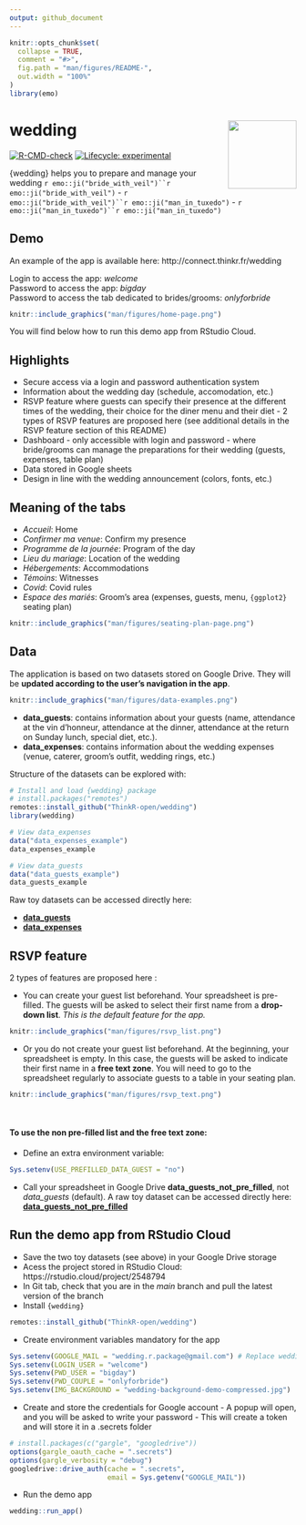 ```yaml
---
output: github_document
---
```


<!-- README.md is generated from README.Rmd. Please edit that file -->

```r
knitr::opts_chunk$set(
  collapse = TRUE,
  comment = "#>",
  fig.path = "man/figures/README-",
  out.width = "100%"
)
library(emo)
```

# wedding <img src="man/figures/logo.png" align="right" alt="" width="120" />

<!-- badges: start -->
[![R-CMD-check](https://github.com/ThinkR-open/wedding/workflows/R-CMD-check/badge.svg)](https://github.com/ThinkR-open/wedding/actions)
[![Lifecycle: experimental](https://img.shields.io/badge/lifecycle-experimental-orange.svg)](https://lifecycle.r-lib.org/articles/stages.html#experimental)
<!-- badges: end -->

{wedding} helps you to prepare and manage your wedding `r emo::ji("bride_with_veil")``r emo::ji("bride_with_veil")` - `r emo::ji("bride_with_veil")``r emo::ji("man_in_tuxedo")` - `r emo::ji("man_in_tuxedo")``r emo::ji("man_in_tuxedo")`

## Demo

An example of the app is available here: http://connect.thinkr.fr/wedding

Login to access the app: _welcome_ <br />
Password to access the app: _bigday_ <br />
Password to access the tab dedicated to brides/grooms: _onlyforbride_

```r
knitr::include_graphics("man/figures/home-page.png")
```

You will find below how to run this demo app from RStudio Cloud.

## Highlights

- Secure access via a login and password authentication system
- Information about the wedding day (schedule, accomodation, etc.)
- RSVP feature where guests can specify their presence at the different times of the wedding, their choice for the diner menu and their diet - 2 types of RSVP features are proposed here (see additional details in the RSVP feature section of this README)
- Dashboard - only accessible with login and password - where bride/grooms can manage the preparations for their wedding (guests, expenses, table plan)
- Data stored in Google sheets
- Design in line with the wedding announcement (colors, fonts, etc.)

## Meaning of the tabs

- *Accueil*: Home
- *Confirmer ma venue*: Confirm my presence
- *Programme de la journée*: Program of the day
- *Lieu du mariage*: Location of the wedding
- *Hébergements*: Accommodations
- *Témoins*: Witnesses
- *Covid*: Covid rules
- *Espace des mariés*: Groom's area (expenses, guests, menu, `{ggplot2}` seating plan)

```r
knitr::include_graphics("man/figures/seating-plan-page.png")
```

## Data

The application is based on two datasets stored on Google Drive. They will be **updated according to the user's navigation in the app**.

```r
knitr::include_graphics("man/figures/data-examples.png")
```

- **data_guests**: contains information about your guests (name, attendance at the vin d'honneur, attendance at the dinner, attendance at the return on Sunday lunch, special diet, etc.).
- **data_expenses**: contains information about the wedding expenses (venue, caterer, groom's outfit, wedding rings, etc.)

Structure of the datasets can be explored with:

``` r
# Install and load {wedding} package
# install.packages("remotes")
remotes::install_github("ThinkR-open/wedding")
library(wedding)

# View data_expenses
data("data_expenses_example")
data_expenses_example

# View data_guests
data("data_guests_example")
data_guests_example
```

Raw toy datasets can be accessed directly here: 

- [**data_guests**](https://docs.google.com/spreadsheets/d/1uCENmsM7XEcqE_ae80uYUMU6EA_-ozKqHyGJXHJHDiU/edit?usp=sharing)
- [**data_expenses**](https://docs.google.com/spreadsheets/d/1Mb6QPB2G2Msy-K9xnU6Cs8qJ32i5eMdTvY9hh1mJwKw/edit?usp=sharing)

## RSVP feature

2 types of features are proposed here :

- You can create your guest list beforehand. Your spreadsheet is pre-filled. The guests will be asked to select their first name from a **drop-down list**. *This is the default feature for the app.*

```r
knitr::include_graphics("man/figures/rsvp_list.png")
```

- Or you do not create your guest list beforehand. At the beginning, your spreadsheet is empty. In this case, the guests will be asked to indicate their first name in a **free text zone**. You will need to go to the spreadsheet regularly to associate guests to a table in your seating plan. 

```r
knitr::include_graphics("man/figures/rsvp_text.png")
```

<br/>

#### To use the non pre-filled list and the free text zone:

- Define an extra environment variable: 
``` r
Sys.setenv(USE_PREFILLED_DATA_GUEST = "no")
```

- Call your spreadsheet in Google Drive **data_guests_not_pre_filled**, not *data_guests* (default). A raw toy dataset can be accessed directly here: [**data_guests_not_pre_filled**](https://docs.google.com/spreadsheets/d/1qJo_UiHx0qjjqEncT2NCYAoFMycozKxrShGcun7Qokw/edit?usp=sharing)

## Run the demo app from RStudio Cloud

- Save the two toy datasets (see above) in your Google Drive storage
- Acess the project stored in RStudio Cloud: https://rstudio.cloud/project/2548794
- In Git tab, check that you are in the *main* branch and pull the latest version of the branch
- Install `{wedding}`

``` r
remotes::install_github("ThinkR-open/wedding")
```

- Create environment variables mandatory for the app

``` r
Sys.setenv(GOOGLE_MAIL = "wedding.r.package@gmail.com") # Replace wedding.r.package@gmail.com by your gmail adress
Sys.setenv(LOGIN_USER = "welcome")
Sys.setenv(PWD_USER = "bigday")
Sys.setenv(PWD_COUPLE = "onlyforbride")
Sys.setenv(IMG_BACKGROUND = "wedding-background-demo-compressed.jpg")
```

- Create and store the credentials for Google account - A popup will open, and you will be asked to write your password - This will create a token and will store it in a .secrets folder

``` r
# install.packages(c("gargle", "googledrive"))
options(gargle_oauth_cache = ".secrets")
options(gargle_verbosity = "debug")
googledrive::drive_auth(cache = ".secrets", 
                        email = Sys.getenv("GOOGLE_MAIL"))
```

- Run the demo app

``` r
wedding::run_app()
```


